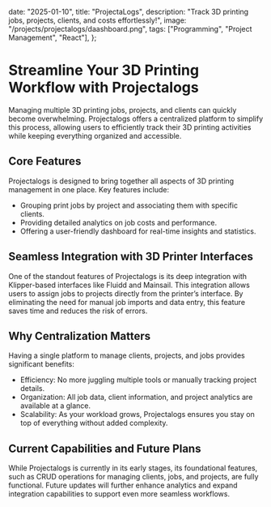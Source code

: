 
  date: "2025-01-10",
  title: "ProjectaLogs",
  description:
    "Track 3D printing jobs, projects, clients, and costs effortlessly!",
  image: "/projects/projectalogs/daashboard.png",
  tags: ["Programming", "Project Management", "React"],
};


# Streamline Your 3D Printing Workflow with Projectalogs

Managing multiple 3D printing jobs, projects, and clients can quickly become overwhelming. Projectalogs offers a centralized platform to simplify this process, allowing users to efficiently track their 3D printing activities while keeping everything organized and accessible.

## Core Features

Projectalogs is designed to bring together all aspects of 3D printing management in one place. Key features include:

- Grouping print jobs by project and associating them with specific clients.
- Providing detailed analytics on job costs and performance.
- Offering a user-friendly dashboard for real-time insights and statistics.

## Seamless Integration with 3D Printer Interfaces

One of the standout features of Projectalogs is its deep integration with Klipper-based interfaces like Fluidd and Mainsail. This integration allows users to assign jobs to projects directly from the printer’s interface. By eliminating the need for manual job imports and data entry, this feature saves time and reduces the risk of errors.

## Why Centralization Matters

Having a single platform to manage clients, projects, and jobs provides significant benefits:

- Efficiency: No more juggling multiple tools or manually tracking project details.
- Organization: All job data, client information, and project analytics are available at a glance.
- Scalability: As your workload grows, Projectalogs ensures you stay on top of everything without added complexity.

## Current Capabilities and Future Plans

While Projectalogs is currently in its early stages, its foundational features, such as CRUD operations for managing clients, jobs, and projects, are fully functional. Future updates will further enhance analytics and expand integration capabilities to support even more seamless workflows.

